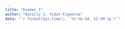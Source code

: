 ```yaml
---
title: "Examen 1"
author: "Natally S. Vidal-Figueroa"
date: "`r format(Sys.time(), '%Y-%b-%d, %I:%M %p')`"
---
```

